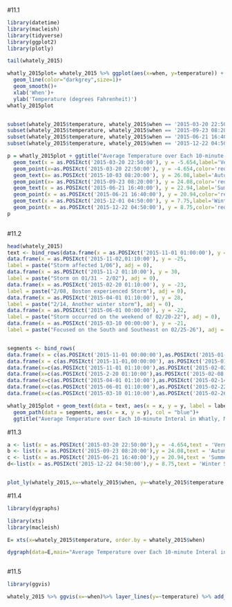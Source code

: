 

#11.1
```{r message=FALSE}
library(datetime)
library(macleish)
library(tidyverse)
library(ggplot2)
library(plotly)

tail(whately_2015)

whatly_2015plot= whately_2015 %>% ggplot(aes(x=when, y=temperature)) +
  geom_line(color="darkgrey",size=1)+
  geom_smooth()+
  xlab('When')+
  ylab('Temperature (degrees Fahrenheit)')
whatly_2015plot


subset(whately_2015$temperature, whately_2015$when == '2015-03-20 22:50:00')
subset(whately_2015$temperature, whately_2015$when == '2015-09-23 08:20:00')
subset(whately_2015$temperature, whately_2015$when == '2015-06-21 16:40:00')
subset(whately_2015$temperature, whately_2015$when == '2015-12-22 04:50:00')

p = whatly_2015plot + ggtitle("Average Temperature over Each 10-minute Interal in Whatly, Massachusetts")+
  geom_text(x = as.POSIXct('2015-03-20 22:50:00'), y = -5.654,label='Vernal Equinoxe:03-20')+
  geom_point(x=as.POSIXct('2015-03-20 22:50:00'), y = -4.654,color='red',size=2)+
  geom_text(x= as.POSIXct('2015-10-03 08:20:00'), y = 26.08,label='Autumnal Equinoxe:09-23')+
  geom_point(x= as.POSIXct('2015-09-23 08:20:00'), y = 24.08,color='red',size=2)+
  geom_text(x = as.POSIXct('2015-06-21 16:40:00'), y = 22.94,label='Summer Solstices:06-21')+
  geom_point(x = as.POSIXct('2015-06-21 16:40:00'), y = 20.94,color='red',size=2)+
  geom_text(x = as.POSIXct('2015-12-01 04:50:00'), y = 7.75,label='Winter Solstices:12-22')+
  geom_point(x = as.POSIXct('2015-12-22 04:50:00'), y = 8.75,color='red',size=2)
p 
  


```


#11.2
```{r}


head(whately_2015)
text <- bind_rows(data.frame(x = as.POSIXct('2015-11-01 01:00:00'), y = 33, label =paste("12/27, cold front swung "),adj = 0),
data.frame(x = as.POSIXct('2015-11-02,01:10:00'), y = -25,
label = paste("Storm affected 1/06"), adj = 0),
data.frame(x = as.POSIXct('2015-11-2 01:10:00'), y = 30,
label = paste("Storm on 01/31 - 2/02"), adj = 0),
data.frame(x = as.POSIXct('2015-02-20 01:10:00'), y = -23,
label = paste("2/08, Boston experienced Storm"), adj = 0),
data.frame(x = as.POSIXct('2015-04-01 01:10:00'), y = 28,
label = paste("2/14, Another winter storm"), adj = 0),
data.frame(x = as.POSIXct('2015-06-01 00:00:00'), y = -22,
label = paste("Storm occurred on the weekend of 02/20-22"), adj = 0),
data.frame(x = as.POSIXct('2015-03-10 00:00:00'), y = -21,
label = paste("Focused on the South and Southeast on 02/25-26"), adj = 0))


segments <- bind_rows(
data.frame(x = c(as.POSIXct('2015-11-01 00:00:00'),as.POSIXct('2015-01-01 00:00:00'), as.POSIXct('2015-01-01 00:00:00'), NA), y = c(33, 33, -3, NA)),
data.frame(x = c(as.POSIXct('2015-11-01,00:00:00'), as.POSIXct('2015-01-07 00:00:00'), as.POSIXct('2015-01-07 00:00:00'), NA), y = c(-25, -25, -22, NA)),
data.frame(x=c(as.POSIXct('2015-11-01 01:10:00'),as.POSIXct('2015-02-02 00:00:00'), as.POSIXct('2015-02-02 00:00:00'), NA), y = c(30, 30, 0, NA)),
data.frame(x=c(as.POSIXct('2015-2-20 01:10:00'),as.POSIXct('2015-02-08 00:00:00'), as.POSIXct('2015-02-08 00:00:00'), NA), y = c(-23, -23, -10, NA)),
data.frame(x=c(as.POSIXct('2015-04-01 01:10:00'),as.POSIXct('2015-02-14 00:00:00'), as.POSIXct('2015-02-14 00:00:00'), NA), y = c(28, 28, -10, NA)),
data.frame(x=c(as.POSIXct('2015-06-01 01:10:00'),as.POSIXct('2015-02-22 00:00:00'), as.POSIXct('2015-02-22 00:00:00'), NA), y = c(-22, -22, -10, NA)),
data.frame(x=c(as.POSIXct('2015-03-10 01:10:00'),as.POSIXct('2015-02-26 00:00:00'), as.POSIXct('2015-02-26 00:00:00'), NA), y = c(-21, -21, -11, NA)))

whatly_2015plot + geom_text(data = text, aes(x = x, y = y, label = label),hjust = "left", size = 3) +
  geom_path(data = segments, aes(x = x, y = y), col = "blue")+
  ggtitle("Average Temperature over Each 10-minute Interal in Whatly, Massachusetts")
```



#11.3
```{r}
a <- list(x = as.POSIXct('2015-03-20 22:50:00'),y = -4.654,text = 'Vernal Equinoxe:03-20',color ='red',xref = "x",yref = "y",showarrow = TRUE,arrowhead = 7,ax = 100,ay = 20)
b <- list(x = as.POSIXct('2015-09-23 08:20:00'),y = 24.08,text = 'Autumnal Equinoxe:09-23',xref = "x",yref = "y",showarrow = TRUE,arrowhead = 7,ax = 80,ay = -40)
c <- list(x = as.POSIXct('2015-06-21 16:40:00'),y = 20.94,text = 'Summer Solstices:06-21',xref = "x",yref = "y",showarrow = TRUE,arrowhead = 7,ax = 20,ay = 100)
d<-list(x = as.POSIXct('2015-12-22 04:50:00'),y = 8.75,text = 'Winter Solstices:12-22',xref = "x",yref = "y",showarrow = TRUE,arrowhead = 7,ax = 20,ay = -80)


plot_ly(whately_2015,x=~whately_2015$when, y=~whately_2015$temperature ,mode='line') %>% layout(title = "Average Temperature over Each 10-minute Interal in Whatly, Massachusetts",  xaxis = list(title = "When",showgrid = F), yaxis = list(title = "Temperature (degrees Fahrenheit)"))  %>%layout(annotations = a)%>% layout(annotations = b)%>% layout(annotations = c)%>% layout(annotations = d)

```

#11.4
```{r}
library(dygraphs)

library(xts)
library(macleish)

E= xts(x=whately_2015$temperature, order.by = whately_2015$when)

dygraph(data=E,main="Average Temperature over Each 10-minute Interal in Whatly, Massachusetts",xlab = 'when',ylab='Temperature (degrees Fahrenheit)')%>% dyRangeSelector(dateWindow = c(as.POSIXct('2015-01-01 00:00:00'), as.POSIXct('2015-12-31 23:50:00')))



```

#11.5
```{r}
library(ggvis)

whately_2015 %>% ggvis(x=~when)%>% layer_lines(y=~temperature) %>% add_axis( "x", title = "When") %>%add_axis("y", title = "Temperature (degrees Fahrenheit)")
 

```


